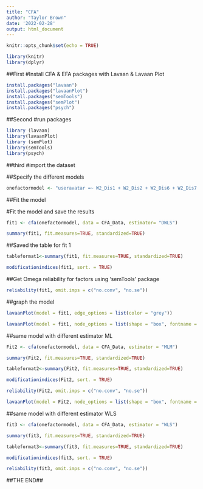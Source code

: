 ```yaml
---
title: "CFA"
author: "Taylor Brown"
date: '2022-02-28'
output: html_document
---
```


```r
knitr::opts_chunk$set(echo = TRUE)

library(knitr)
library(dplyr)

```

##First
#Install CFA & EFA packages with Lavaan & Lavaan Plot

```r
install.packages("lavaan")
install.packages("lavaanPlot")
install.packages("semTools")
install.packages("semPlot")
install.packages("psych")

```
##Second
#run packages

```r
library (lavaan)
library(lavaanPlot)
library (semPlot)
library(semTools)
library(psych)

```

##third 
#import the dataset

##Specify the different models
```r
onefactormodel <- "useravatar =~ W2_Dis1 + W2_Dis2 + W2_Dis6 + W2_Dis7 + W2_Dis8Rev + W2_Dis9 + W2_Dis10Rev + W2_Dis15Rev"
```

##Fit the model

#Fit the model and save the results
```r
fit1 <- cfa(onefactormodel, data = CFA_Data, estimator= "DWLS")

summary(fit1, fit.measures=TRUE, standardized=TRUE)
```


##Saved the table for fit 1
```r
tableformat1<-summary(fit1, fit.measures=TRUE, standardized=TRUE) 

modificationindices(fit1, sort. = TRUE)

```

##Get Omega reliability for factors using 'semTools' package

```r

reliability(fit1, omit.imps = c("no.conv", "no.se"))


```

##graph the model
```r
lavaanPlot(model = fit1, edge_options = list(color = "grey"))

lavaanPlot(model = fit1, node_options = list(shape = "box", fontname = "Helvetica"), edge_options = list(color = "grey"), coef = FALSE)
```

##same model with different estimator ML

```r
Fit2 <- cfa(onefactormodel, data = CFA_Data, estimator = "MLM")

summary(Fit2, fit.measures=TRUE, standardized=TRUE)

tableformat2<-summary(Fit2, fit.measures=TRUE, standardized=TRUE)

modificationindices(Fit2, sort. = TRUE)

reliability(Fit2, omit.imps = c("no.conv", "no.se"))

lavaanPlot(model = Fit2, node_options = list(shape = "box", fontname = "Helvetica"), edge_options = list(color = "grey"), coef = FALSE)
```

##same model with different estimator WLS

```r
fit3 <- cfa(onefactormodel, data = CFA_Data, estimator = "WLS")

summary(fit3, fit.measures=TRUE, standardized=TRUE)

tableformat3<-summary(fit3, fit.measures=TRUE, standardized=TRUE)

modificationindices(fit3, sort. = TRUE)

reliability(fit3, omit.imps = c("no.conv", "no.se"))

```

##THE END##
